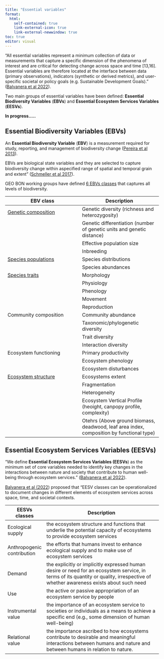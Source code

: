 ```yaml
---
title: "Essential variables"
format:
  html:
    self-contained: true
    link-external-icon: true
    link-external-newwindow: true
toc: true
editor: visual
---
```


"All essential variables represent a minimum collection of data or measurements that capture a specific dimension of the phenomena of interest and are critical for detecting change across space and time \[13,16\]. Essential variables are therefore located at the interface between data (primary observations), indicators (synthetic or derived metrics), and user-specific societal or policy goals (e.g. Sustainable Development Goals)." ([Balvanera et al 2022](https://www.sciencedirect.com/science/article/abs/pii/S1877343522000045)).

Two main groups of essential variables have been defined: **Essential Biodiversity Variables** (**EBVs**) and **Essential Ecosystem Services Variables** (**EESVs**).

**In progress.....**

::: panel-tabset
## Essential Biodiversity Variables (**EBVs)**

An **Essential Biodiversity Variable** (**EBV**) is a measurement required for study, reporting, and management of biodiversity change ([Pereira et al 2013](https://www.science.org/doi/abs/10.1126/science.1229931)).

EBVs are biological state variables and they are selected to capture biodiversity change within aspeciﬁed range of spatial and temporal grain and extent" ([Schmeller et al 2017](https://link.springer.com/article/10.1007/s10531-017-1386-9#:~:text=An%20EBV%20cube%20encapsulates%20a,across%20space%20and%20through%20time.)).

GEO BON working groups have defined [6 EBVs classes](https://geobon.org/ebvs/what-are-ebvs/) that captures all levels of biodiversity.

| EBV class                                                                          | Description                                                                              |
|------------------------------------------------------------------------------------|------------------------------------------------------------------------------------------|
| [Genetic composition](https://onlinelibrary.wiley.com/doi/full/10.1111/brv.12852)  | Genetic diversity (richness and heterozygosity)                                          |
|                                                                                    | Genetic differentiation (number of genetic units and genetic distance)                   |
|                                                                                    | Effective population size                                                                |
|                                                                                    | Inbreeding                                                                               |
| [Species populations](https://www.nature.com/articles/s41559-019-0826-1)           | Species distributions                                                                    |
|                                                                                    | Species abundances                                                                       |
| [Species traits](https://www.nature.com/articles/s41559-018-0667-3)                | Morphology                                                                               |
|                                                                                    | Physiology                                                                               |
|                                                                                    | Phenology                                                                                |
|                                                                                    | Movement                                                                                 |
|                                                                                    | Reproduction                                                                             |
| Community composition                                                              | Community abundance                                                                      |
|                                                                                    | Taxonomic/phylogenetic diversity                                                         |
|                                                                                    | Trait diversity                                                                          |
|                                                                                    | Interaction diversity                                                                    |
| Ecosystem functioning                                                              | Primary productivity                                                                     |
|                                                                                    | Ecosystem phenology                                                                      |
|                                                                                    | Ecosystem disturbances                                                                   |
| [Ecosystem structure](https://geobon.org/ebvs/working-groups/ecosystem-structure/) | Ecosystems extent                                                                        |
|                                                                                    | Fragmentation                                                                            |
|                                                                                    | Heterogeneity                                                                            |
|                                                                                    | Ecosystem Vertical Profile (heoight, canpopy profile, complexity)                        |
|                                                                                    | Otehrs (Above ground biomass, deadwood, leaf area index, composition by functional type) |

## Essential Ecosystem Services Variables (**EESVs**)

"We define **Essential Ecosystem Services Variables (EESVs**) as the minimum set of core variables needed to identify key changes in the interactions between nature and society that contribute to human well-being through ecosystem services." ([Balvanera et al 2022](#0){style="font-size: 11pt;"}).

[Balvanera et al (2022](https://www.sciencedirect.com/science/article/abs/pii/S1877343522000045)) proposed that "EESV classes can be operationalized to document changes in different elements of ecosystem services across space, time, and societal contexts.

| **EESVs classes**          | Description                                                                                                                                                                         |
|----------------------------|-------------------------------------------------------------------------------------------------------------------------------------------------------------------------------------|
| Ecological supply          | the ecosystem structure and functions that underlie the potential capacity of ecosystems to provide ecosystem services                                                              |
| Anthropogenic contribution | the efforts that humans invest to enhance ecological supply and to make use of ecosystem services                                                                                   |
| Demand                     | the explicitly or implicitly expressed human desire or need for an ecosystem service, in terms of its quantity or quality, irrespective of whether awareness exists about such need |
| Use                        | the active or passive appropriation of an ecosystem service by people                                                                                                               |
| Instrumental value         | the importance of an ecosystem service to societies or individuals as a means to achieve a specific end (e.g., some dimension of human well-being)                                  |
| Relational value           | the importance ascribed to how ecosystems contribute to desirable and meaningful interactions between humans and nature and between humans in relation to nature.                   |
:::
